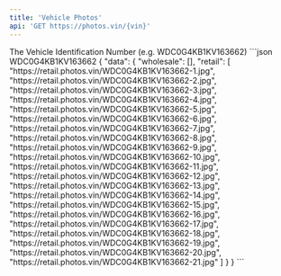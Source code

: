 ```yaml
---
title: 'Vehicle Photos'
api: 'GET https://photos.vin/{vin}'
---
```


<ParamField path='vin' type='string' required>
  The Vehicle Identification Number (e.g. WDC0G4KB1KV163662)
</ParamField>

<ResponseExample>
```json WDC0G4KB1KV163662
{
  "data": {
    "wholesale": [],
    "retail": [
      "https://retail.photos.vin/WDC0G4KB1KV163662-1.jpg",
      "https://retail.photos.vin/WDC0G4KB1KV163662-2.jpg",
      "https://retail.photos.vin/WDC0G4KB1KV163662-3.jpg",
      "https://retail.photos.vin/WDC0G4KB1KV163662-4.jpg",
      "https://retail.photos.vin/WDC0G4KB1KV163662-5.jpg",
      "https://retail.photos.vin/WDC0G4KB1KV163662-6.jpg",
      "https://retail.photos.vin/WDC0G4KB1KV163662-7.jpg",
      "https://retail.photos.vin/WDC0G4KB1KV163662-8.jpg",
      "https://retail.photos.vin/WDC0G4KB1KV163662-9.jpg",
      "https://retail.photos.vin/WDC0G4KB1KV163662-10.jpg",
      "https://retail.photos.vin/WDC0G4KB1KV163662-11.jpg",
      "https://retail.photos.vin/WDC0G4KB1KV163662-12.jpg",
      "https://retail.photos.vin/WDC0G4KB1KV163662-13.jpg",
      "https://retail.photos.vin/WDC0G4KB1KV163662-14.jpg",
      "https://retail.photos.vin/WDC0G4KB1KV163662-15.jpg",
      "https://retail.photos.vin/WDC0G4KB1KV163662-16.jpg",
      "https://retail.photos.vin/WDC0G4KB1KV163662-17.jpg",
      "https://retail.photos.vin/WDC0G4KB1KV163662-18.jpg",
      "https://retail.photos.vin/WDC0G4KB1KV163662-19.jpg",
      "https://retail.photos.vin/WDC0G4KB1KV163662-20.jpg",
      "https://retail.photos.vin/WDC0G4KB1KV163662-21.jpg"
    ]
  }
}
```
</ResponseExample>
